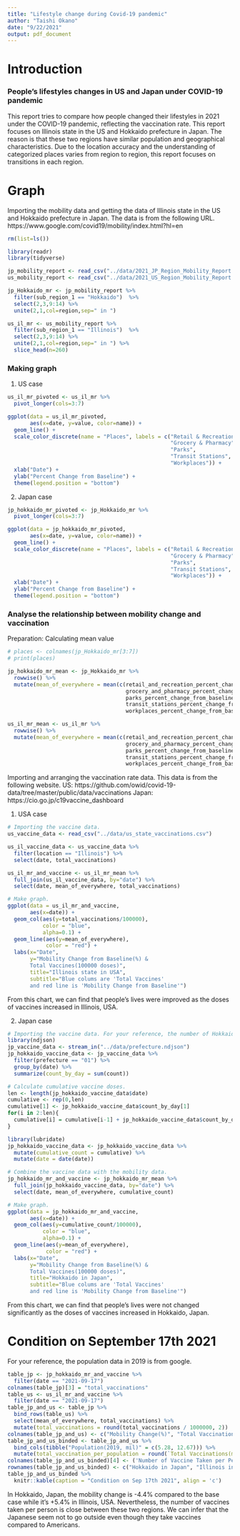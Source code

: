 ```yaml
---
title: "Lifestyle change during Covid-19 pandemic"
author: "Taishi Okano"
date: "9/22/2021"
output: pdf_document
---
```


# Introduction
### People's lifestyles changes in US and Japan under COVID-19 pandemic
This report tries to compare how people changed their lifestyles in 2021 under the COVID-19 pandemic, reflecting the vaccination rate. This report focuses on Illinois state in the US and Hokkaido prefecture in Japan. The reason is that these two regions have similar population and geographical characteristics. Due to the location accuracy and the understanding of categorized places varies from region to region, this report focuses on transitions in each region. 

# Graph
Importing the mobility data and getting the data of Illinois state in the US and Hokkaido prefecture in Japan. The data is from the following URL.
https://www.google.com/covid19/mobility/index.html?hl=en
```r
rm(list=ls())

library(readr)
library(tidyverse)

jp_mobility_report <- read_csv("../data/2021_JP_Region_Mobility_Report.csv")
us_mobility_report <- read_csv("../data/2021_US_Region_Mobility_Report.csv")

jp_Hokkaido_mr <- jp_mobility_report %>%
  filter(sub_region_1 == "Hokkaido")  %>% 
  select(2,3,9:14) %>%
  unite(2,1,col=region,sep=" in ")

us_il_mr <- us_mobility_report %>% 
  filter(sub_region_1 == "Illinois")  %>% 
  select(2,3,9:14) %>%
  unite(2,1,col=region,sep=" in ") %>% 
  slice_head(n=260)
```

### Making graph
1. US case
```r
us_il_mr_pivoted <- us_il_mr %>% 
  pivot_longer(cols=3:7)

ggplot(data = us_il_mr_pivoted,
       aes(x=date, y=value, color=name)) +
  geom_line() +
  scale_color_discrete(name = "Places", labels = c("Retail & Recreation", 
                                                   "Grocery & Pharmacy", 
                                                   "Parks",
                                                   "Transit Stations", 
                                                   "Workplaces")) +
  xlab("Date") +
  ylab("Percent Change from Baseline") +
  theme(legend.position = "bottom")
```

2. Japan case
```r
jp_hokkaido_mr_pivoted <- jp_Hokkaido_mr %>% 
  pivot_longer(cols=3:7)

ggplot(data = jp_hokkaido_mr_pivoted,
       aes(x=date, y=value, color=name)) +
  geom_line() +
  scale_color_discrete(name = "Places", labels = c("Retail & Recreation", 
                                                   "Grocery & Pharmacy", 
                                                   "Parks", 
                                                   "Transit Stations", 
                                                   "Workplaces")) +
  xlab("Date") +
  ylab("Percent Change from Baseline") +
  theme(legend.position = "bottom")
```

### Analyse the relationship between mobility change and vaccination

Preparation: Calculating mean value
```r
# places <- colnames(jp_Hokkaido_mr[3:7])
# print(places)

jp_hokkaido_mr_mean <- jp_Hokkaido_mr %>% 
  rowwise() %>% 
  mutate(mean_of_everywhere = mean(c(retail_and_recreation_percent_change_from_baseline,
                                     grocery_and_pharmacy_percent_change_from_baseline,
                                     parks_percent_change_from_baseline,
                                     transit_stations_percent_change_from_baseline,
                                     workplaces_percent_change_from_baseline)))

us_il_mr_mean <- us_il_mr %>% 
  rowwise() %>% 
  mutate(mean_of_everywhere = mean(c(retail_and_recreation_percent_change_from_baseline,
                                     grocery_and_pharmacy_percent_change_from_baseline,
                                     parks_percent_change_from_baseline,
                                     transit_stations_percent_change_from_baseline,
                                     workplaces_percent_change_from_baseline)))
```

Importing and arranging the vaccination rate data. This data is from the following website.
US: 
https://github.com/owid/covid-19-data/tree/master/public/data/vaccinations
Japan:
https://cio.go.jp/c19vaccine_dashboard

1. USA case
```r
# Importing the vaccine data.
us_vaccine_data <- read_csv("../data/us_state_vaccinations.csv")

us_il_vaccine_data <- us_vaccine_data %>% 
  filter(location == "Illinois") %>%
  select(date, total_vaccinations)

us_il_mr_and_vaccine <- us_il_mr_mean %>% 
  full_join(us_il_vaccine_data, by="date") %>% 
  select(date, mean_of_everywhere, total_vaccinations)

# Make graph.
ggplot(data = us_il_mr_and_vaccine,
       aes(x=date)) +
  geom_col(aes(y=total_vaccinations/100000),
           color = "blue",
           alpha=0.1) +
  geom_line(aes(y=mean_of_everywhere),
            color = "red") +
  labs(x="Date",
       y="Mobility Change from Baseline(%) &
       Total Vaccines(100000 doses)",
       title="Illinois state in USA",
       subtitle="Blue colums are 'Total Vaccines' 
       and red line is 'Mobility Change from Baseline'")

```
From this chart, we can find that people's lives were improved as the doses of vaccines increased in Illinois, USA.

2. Japan case
```r
# Importing the vaccine data. For your reference, the number of Hokkaido prefecture is 01.
library(ndjson)
jp_vaccine_data <- stream_in("../data/prefecture.ndjson")
jp_hokkaido_vaccine_data <- jp_vaccine_data %>% 
  filter(prefecture == "01") %>% 
  group_by(date) %>% 
  summarize(count_by_day = sum(count))

# Calculate cumulative vaccine doses.
len <- length(jp_hokkaido_vaccine_data$date)
cumulative <- rep(0,len)
cumulative[1] <- jp_hokkaido_vaccine_data$count_by_day[1]
for(i in 2:len){
  cumulative[i] = cumulative[i-1] + jp_hokkaido_vaccine_data$count_by_day[i]
}

library(lubridate)
jp_hokkaido_vaccine_data <- jp_hokkaido_vaccine_data %>% 
  mutate(cumulative_count = cumulative) %>% 
  mutate(date = date(date))

# Combine the vaccine data with the mobility data.
jp_hokkaido_mr_and_vaccine <- jp_hokkaido_mr_mean %>% 
  full_join(jp_hokkaido_vaccine_data, by="date") %>%
  select(date, mean_of_everywhere, cumulative_count)

# Make graph.
ggplot(data = jp_hokkaido_mr_and_vaccine,
       aes(x=date)) +
  geom_col(aes(y=cumulative_count/100000),
           color = "blue",
           alpha=0.1) +
  geom_line(aes(y=mean_of_everywhere),
            color = "red") +
  labs(x="Date",
       y="Mobility Change from Baseline(%) &
       Total Vaccines(100000 doses)",
       title="Hokkaido in Japan",
       subtitle="Blue colums are 'Total Vaccines' 
       and red line is 'Mobility Change from Baseline'")
```
From this chart, we can find that people's lives were not changed significantly as the doses of vaccines increased in Hokkaido, Japan.

# Condition on September 17th 2021
For your reference, the population data in 2019 is from google.
```r
table_jp <- jp_hokkaido_mr_and_vaccine %>% 
  filter(date == "2021-09-17")
colnames(table_jp)[3] = "total_vaccinations"
table_us <- us_il_mr_and_vaccine %>% 
  filter(date == "2021-09-17")
table_jp_and_us <- table_jp %>% 
  bind_rows(table_us) %>%
  select(mean_of_everywhere, total_vaccinations) %>%
  mutate(total_vaccinations = round(total_vaccinations / 1000000, 2))
colnames(table_jp_and_us) <- c("Mobility Change(%)", "Total Vaccinations(mil)")
table_jp_and_us_binded <- table_jp_and_us %>% 
  bind_cols(tibble("Population(2019, mil)" = c(5.28, 12.67))) %>% 
  mutate(total_vaccination_per_population = round(`Total Vaccinations(mil)` / `Population(2019, mil)`, 1))
colnames(table_jp_and_us_binded)[4] <- ('Number of Vaccine Taken per Person')
rownames(table_jp_and_us_binded) <- c("Hokkaido in Japan", "Illinois in USA")
table_jp_and_us_binded %>% 
  knitr::kable(caption = "Condition on Sep 17th 2021", align = 'c')
```
In Hokkaido, Japan, the mobility change is -4.4% compared to the base case while it's +5.4% in Illinois, USA. Nevertheless, the number of vaccines taken per person is close between these two regions.
We can infer that the Japanese seem not to go outside even though they take vaccines compared to Americans.